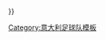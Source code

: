 {{fb team |t=-{zh-hans:那不勒斯; zh-tw:拿玻里; zh-hk:拿玻里;}-|tan=那不勒斯足球俱乐部|tc=ITA|oc={{#if:{{{oc|}}}|{{{oc}}} }} }}<!--
--><noinclude>[[Category:意大利足球队模板]]</noinclude>